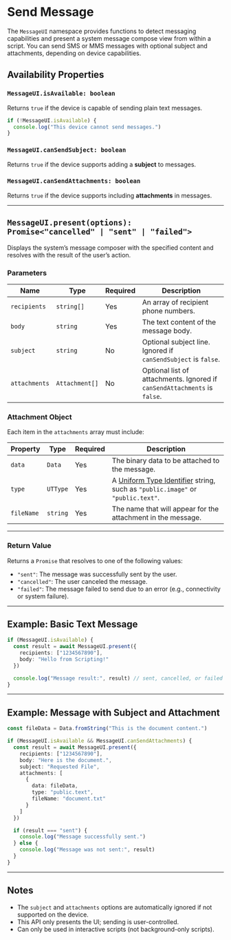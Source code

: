 # Send Message 

The `MessageUI` namespace provides functions to detect messaging capabilities and present a system message compose view from within a script. You can send SMS or MMS messages with optional subject and attachments, depending on device capabilities.

## Availability Properties

### `MessageUI.isAvailable: boolean`

Returns `true` if the device is capable of sending plain text messages.

```ts
if (!MessageUI.isAvailable) {
  console.log("This device cannot send messages.")
}
```

### `MessageUI.canSendSubject: boolean`

Returns `true` if the device supports adding a **subject** to messages.

### `MessageUI.canSendAttachments: boolean`

Returns `true` if the device supports including **attachments** in messages.

---

## `MessageUI.present(options): Promise<"cancelled" | "sent" | "failed">`

Displays the system’s message composer with the specified content and resolves with the result of the user’s action.

### Parameters

| Name          | Type           | Required | Description                                                               |
| ------------- | -------------- | -------- | ------------------------------------------------------------------------- |
| `recipients`  | `string[]`     | Yes      | An array of recipient phone numbers.                                      |
| `body`        | `string`       | Yes      | The text content of the message body.                                     |
| `subject`     | `string`       | No       | Optional subject line. Ignored if `canSendSubject` is `false`.            |
| `attachments` | `Attachment[]` | No       | Optional list of attachments. Ignored if `canSendAttachments` is `false`. |

### Attachment Object

Each item in the `attachments` array must include:

| Property   | Type     | Required | Description                                                                                                                                               |
| ---------- | -------- | -------- | --------------------------------------------------------------------------------------------------------------------------------------------------------- |
| `data`     | `Data`   | Yes      | The binary data to be attached to the message.                                                                                                            |
| `type`     | `UTType` | Yes      | A [Uniform Type Identifier](https://developer.apple.com/documentation/uniformtypeidentifiers/uttype) string, such as `"public.image"` or `"public.text"`. |
| `fileName` | `string` | Yes      | The name that will appear for the attachment in the message.                                                                                              |

---

### Return Value

Returns a `Promise` that resolves to one of the following values:

* `"sent"`: The message was successfully sent by the user.
* `"cancelled"`: The user canceled the message.
* `"failed"`: The message failed to send due to an error (e.g., connectivity or system failure).

---

## Example: Basic Text Message

```ts
if (MessageUI.isAvailable) {
  const result = await MessageUI.present({
    recipients: ["1234567890"],
    body: "Hello from Scripting!"
  })

  console.log("Message result:", result) // sent, cancelled, or failed
}
```

---

## Example: Message with Subject and Attachment

```ts
const fileData = Data.fromString("This is the document content.")

if (MessageUI.isAvailable && MessageUI.canSendAttachments) {
  const result = await MessageUI.present({
    recipients: ["1234567890"],
    body: "Here is the document.",
    subject: "Requested File",
    attachments: [
      {
        data: fileData,
        type: "public.text",
        fileName: "document.txt"
      }
    ]
  })

  if (result === "sent") {
    console.log("Message successfully sent.")
  } else {
    console.log("Message was not sent:", result)
  }
}
```

---

## Notes

* The `subject` and `attachments` options are automatically ignored if not supported on the device.
* This API only presents the UI; sending is user-controlled.
* Can only be used in interactive scripts (not background-only scripts).
